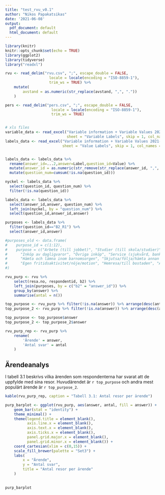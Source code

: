 ```yaml
---
title: "test_rvu_v0.1"
author: "Nikos Papakatsikas"
date: '2021-06-08'
output:
  pdf_document: default
  html_document: default
---
```


```r
library(knitr)
knitr::opts_chunk$set(echo = TRUE)
library(ggplot2)
library(tidyverse)
library("readxl")
```


```r

rvu <- read_delim("rvu.csv", ";", escape_double = FALSE, 
                    locale = locale(encoding = "ISO-8859-1"), 
                    trim_ws = TRUE) %>%
    mutate(
        avstand = as.numeric(str_replace(avstand, ",", "."))
    )

pers <- read_delim("pers.csv", ";", escape_double = FALSE, 
                     locale = locale(encoding = "ISO-8859-1"), 
                     trim_ws = TRUE)


# xls files
variable_data <- read_excel("Variable information + Variable Values 2021-05-28.xlsx",
                            sheet = "Variable Labels", skip = 1, col_names = TRUE)
labels_data <- read_excel("Variable information + Variable Values 2021-05-28.xlsx",
                          sheet = "Value Labels", skip = 1, col_names = TRUE)


labels_data <- labels_data %>%
  rename(answer_id=...2,answer=Label,question_id=Value) %>%
  mutate(answer_id = as.numeric(str_remove(str_replace(answer_id, ",", "."),"a"))) %>% #Obs finns NA-observationer
  mutate(question_num=cumsum(!is.na(question_id)))

nyckel <- labels_data %>%
  select(question_id, question_num) %>%
  filter(!is.na(question_id))

labels_data <- labels_data %>%
  select(answer_id,answer, question_num) %>%
  left_join(nyckel, by = "question_num") %>%
  select(question_id,answer_id,answer)

purposes <- labels_data %>%
  filter(question_id=="B2_R1") %>%
  select(answer_id,answer)

#purposes_old <- data.frame(
#    purpose_id = c(1:12),
#    purpose = c("Arbete (till jobbet)", "Studier (till skola/studier)", "Tjänsteresa (resa i arbetet)",
#      "Inköp av dagligvaror", "Övriga inköp", "Service (sjukvård, bank, post etc.)", 
#      "Hämta och lämna inom barnomsorgen", "Skjutsa/följa/hämta annan person", "Besöka släkt och vänner",
#      "Egen fritidsaktivitet/nöje/motion", "Hemresa/till bostaden", "Annat ärende")
#)
```

```r
rvu_purp <- rvu %>%
    select(resa.no, respondentid, b2) %>%
    left_join(purposes, by = c("b2" = "answer_id")) %>%
    group_by(answer) %>%
    summarise(antal = n())

top_purpose <- rvu_purp %>% filter(!is.na(answer)) %>% arrange(desc(antal)) %>% filter(row_number()==1)
top_purpose_2 <- rvu_purp %>% filter(!is.na(answer)) %>% arrange(desc(antal)) %>% filter(row_number()==2)

top_purpose <- top_purpose$answer
top_purpose_2 <- top_purpose_2$answer

rvu_purp_rep <- rvu_purp %>%
    rename(
        'Ärende' = answer,
        'Antal svar' = antal
    )

```

## Ärendeanalys

I tabell 3.1 beskrivs vilka ärenden som respondenterna har svarat att de uppfylde med sina resor. Huvudärendet är ``r top_purpose`` och andra mest populärt ärende är ``r top_purpose_2``.

```r
kable(rvu_purp_rep, caption = "Tabell 3.1: Antal resor per ärende")

```

```r
purp_barplot <- ggplot(rvu_purp, aes(answer, antal, fill = answer)) + 
    geom_bar(stat = "identity") +
    theme_minimal() +
    theme(legend.title = element_blank(),
          axis.line.x = element_blank(),
          axis.text.x = element_blank(),
          axis.ticks.x = element_blank(),
          panel.grid.major.x = element_blank(),
          panel.grid.minor.x = element_blank()) +
    coord_cartesian(xlim = c(0,15)) +
    scale_fill_brewer(palette = "Set3") + 
    labs(
        x = "Ärende",
        y = "Antal svar",
        title = "Antal resor per ärende"
    )
    
    
purp_barplot

```
